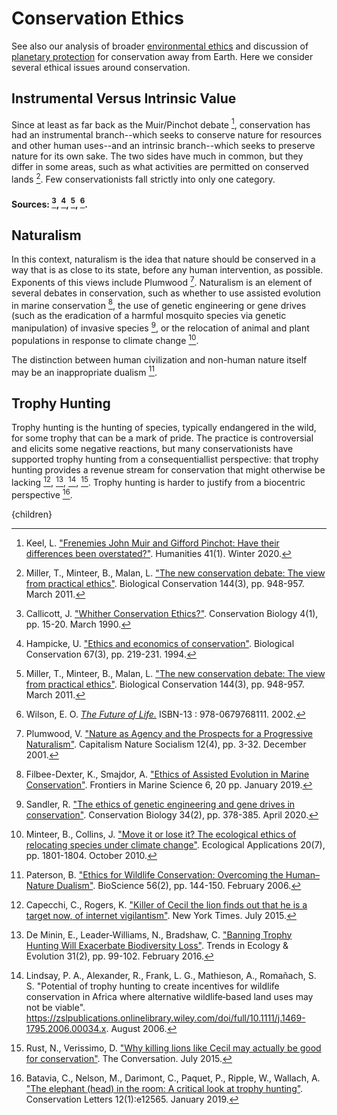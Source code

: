 


# Conservation Ethics

See also our analysis of broader [environmental ethics](http://urbancruiseship.org/solution/habitat/ethics) and discussion of [planetary protection](http://urbancruiseship.org/solution/habitat/ethics) for conservation away from Earth. Here we consider several ethical issues around conservation.

## Instrumental Versus Intrinsic Value
Since at least as far back as the Muir/Pinchot debate [^7], conservation has had an instrumental branch--which seeks to conserve nature for resources and other human uses--and an intrinsic branch--which seeks to preserve nature for its own sake. The two sides have much in common, but they differ in some areas, such as what activities are permitted on conserved lands [^9]. Few conservationists fall strictly into only one category.

#### Sources: [^2], [^6], [^9], [^15].

## Naturalism

In this context, naturalism is the idea that nature should be conserved in a way that is as close to its state, before any human intervention, as possible. Exponents of this views include Plumwood [^12]. Naturalism is an element of several debates in conservation, such as whether to use assisted evolution in marine conservation [^5], the use of genetic engineering or gene drives (such as the eradication of a harmful mosquito species via genetic manipulation) of invasive species [^14], or the relocation of animal and plant populations in response to climate change [^10].

The distinction between human civilization and non-human nature itself may be an inappropriate dualism [^11].

## Trophy Hunting
Trophy hunting is the hunting of species, typically endangered in the wild, for some trophy that can be a mark of pride. The practice is controversial and elicits some negative reactions, but many conservationists have supported trophy hunting from a consequentiallist perspective: that trophy hunting provides a revenue stream for conservation that might otherwise be lacking [^3], [^4], [^8], [^13]. Trophy hunting is harder to justify from a biocentric perspective [^1].

[^1]: Batavia, C., Nelson, M., Darimont, C., Paquet, P., Ripple, W., Wallach, A. ["The elephant (head) in the room: A critical look at trophy hunting"](https://conbio.onlinelibrary.wiley.com/doi/full/10.1111/conl.12565). Conservation Letters 12(1):e12565. January 2019.

[^2]: Callicott, J. ["Whither Conservation Ethics?"](https://conbio.onlinelibrary.wiley.com/doi/abs/10.1111/j.1523-1739.1990.tb00261.x). Conservation Biology 4(1), pp. 15-20. March 1990.

[^3]: Capecchi, C., Rogers, K. ["Killer of Cecil the lion finds out that he is a target now, of internet vigilantism"](https://www.nytimes.com/2015/07/30/us/cecil-the-lion-walter-palmer.html). New York Times. July 2015.

[^4]: De Minin, E., Leader-Williams, N., Bradshaw, C. ["Banning Trophy Hunting Will Exacerbate Biodiversity Loss"](https://www.sciencedirect.com/science/article/abs/pii/S0169534715003031). Trends in Ecology & Evolution 31(2), pp. 99-102. February 2016.

[^5]: Filbee-Dexter, K., Smajdor, A. ["Ethics of Assisted Evolution in Marine Conservation"](https://www.frontiersin.org/articles/10.3389/fmars.2019.00020/full). Frontiers in Marine Science 6, 20 pp. January 2019.

[^6]: Hampicke, U. ["Ethics and economics of conservation"](https://www.sciencedirect.com/science/article/abs/pii/0006320794906130). Biological Conservation 67(3), pp. 219-231. 1994.

[^7]: Keel, L. ["Frenemies John Muir and Gifford Pinchot: Have their differences been overstated?"](https://www.neh.gov/article/frenemies-john-muir-and-gifford-pinchot). Humanities 41(1). Winter 2020.

[^8]: Lindsay, P. A., Alexander, R., Frank, L. G., Mathieson, A., Romañach, S. S. "Potential of trophy hunting to create incentives for wildlife conservation in Africa where alternative wildlife‐based land uses may not be viable". https://zslpublications.onlinelibrary.wiley.com/doi/full/10.1111/j.1469-1795.2006.00034.x. August 2006.

[^9]: Miller, T., Minteer, B., Malan, L. ["The new conservation debate: The view from practical ethics"](https://www.sciencedirect.com/science/article/abs/pii/S0006320710001448). Biological Conservation 144(3), pp. 948-957. March 2011.

[^10]: Minteer, B., Collins, J. ["Move it or lose it? The ecological ethics of relocating species under climate change"](https://esajournals.onlinelibrary.wiley.com/doi/full/10.1890/10-0318.1). Ecological Applications 20(7), pp. 1801-1804. October 2010.

[^11]: Paterson, B. ["Ethics for Wildlife Conservation: Overcoming the Human–Nature Dualism"](https://academic.oup.com/bioscience/article/56/2/144/274023?login=true). BioScience 56(2), pp. 144-150. February 2006.

[^12]: Plumwood, V. ["Nature as Agency and the Prospects for a Progressive Naturalism"](https://www.tandfonline.com/doi/abs/10.1080/104557501101245225?journalCode=rcns20). Capitalism Nature Socialism 12(4), pp. 3-32. December 2001.

[^13]: Rust, N., Verissimo, D. ["Why killing lions like Cecil may actually be good for conservation"](https://theconversation.com/why-killing-lions-like-cecil-may-actually-be-good-for-conservation-45400). The Conversation. July 2015.

[^14]: Sandler, R. ["The ethics of genetic engineering and gene drives in conservation"](https://conbio.onlinelibrary.wiley.com/doi/abs/10.1111/cobi.13407). Conservation Biology 34(2), pp. 378-385. April 2020.

[^15]: Wilson, E. O. [*The Future of Life.*](https://www.amazon.com/Future-Life-Edward-Wilson/dp/0679768114) ISBN-13 : 978-0679768111. 2002.

  <Article 
    focusAreaUrl={focusAreaUrl} 
    hierarchy={hierarchy} 
    site={site}
  >
    {children}
  </Article>